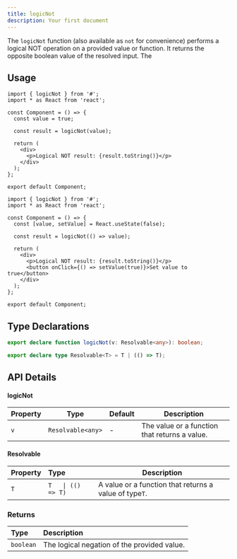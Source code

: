 ```yaml
---
title: logicNot
description: Your first document
---
```


The `logicNot` function (also available as `not` for convenience) performs a logical NOT operation on a provided value or function. It returns the opposite boolean value of the resolved input. The

## Usage

```tsx
import { logicNot } from '#';
import * as React from 'react';

const Component = () => {
  const value = true;

  const result = logicNot(value);

  return (
    <div>
      <p>Logical NOT result: {result.toString()}</p>
    </div>
  );
};

export default Component;
```

```tsx
import { logicNot } from '#';
import * as React from 'react';

const Component = () => {
  const [value, setValue] = React.useState(false);

  const result = logicNot(() => value);

  return (
    <div>
      <p>Logical NOT result: {result.toString()}</p>
      <button onClick={() => setValue(true)}>Set value to true</button>
    </div>
  );
};

export default Component;
```

## Type Declarations

```typescript
export declare function logicNot(v: Resolvable<any>): boolean;

export declare type Resolvable<T> = T | (() => T);
```

## API Details

#### logicNot

| Property | Type              | Default | Description                                   |
| -------- | ----------------- | ------- | --------------------------------------------- |
| `v`      | `Resolvable<any>` | -       | The value or a function that returns a value. |

#### Resolvable

| Property | Type               | Description                                            |
| :------- | :----------------- | ------------------------------------------------------ |
| `T`      | `T   \| (() => T)` | A value or a function that returns a value of type`T`. |

### Returns

| Type      | Description                                 |
| :-------- | :------------------------------------------ |
| `boolean` | The logical negation of the provided value. |

